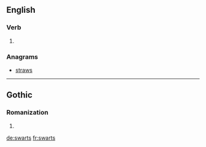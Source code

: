 
==English==

===Verb===
{{head|en|verb form}}

# {{en-third-person singular of|swart}}

===Anagrams===
* [[straws#English|straws]]

----

==Gothic==

===Romanization===
{{got-rom}}

# {{got-romanization of|𐍃𐍅𐌰𐍂𐍄𐍃}}

[[de:swarts]]
[[fr:swarts]]